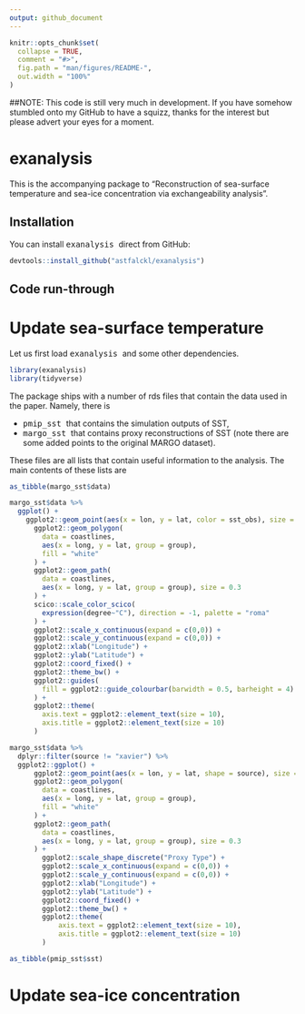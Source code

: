 ```yaml
---
output: github_document
---
```


<!-- README.md is generated from README.Rmd. Please edit that file -->

```r
knitr::opts_chunk$set(
  collapse = TRUE,
  comment = "#>",
  fig.path = "man/figures/README-",
  out.width = "100%"
)
```

##NOTE: This code is still very much in development. If you have somehow stumbled onto my GitHub to have a squizz, thanks for the interest but please advert your eyes for a moment.

# exanalysis

<!-- badges: start -->
<!-- badges: end -->

This is the accompanying package to "Reconstruction of sea-surface temperature and sea-ice concentration via exchangeability analysis".

## Installation

You can install <tt> exanalysis </tt> direct from GitHub:

``` r
devtools::install_github("astfalckl/exanalysis")
```

## Code run-through

# Update sea-surface temperature

Let us first load <tt> exanalysis </tt> and some other dependencies.

```r
library(exanalysis)
library(tidyverse)
```

The package ships with a number of rds files that contain the data used in the paper. Namely, there is

* <tt> pmip_sst </tt> that contains the simulation outputs of SST,
* <tt> margo_sst </tt> that contains proxy reconstructions of SST (note there are some added points to the original MARGO dataset). 

These files are all lists that contain useful information to the analysis. The main contents of these lists are

```r
as_tibble(margo_sst$data)
```

```r
margo_sst$data %>%
  ggplot() +
    ggplot2::geom_point(aes(x = lon, y = lat, color = sst_obs), size = 0.5) + 
	  ggplot2::geom_polygon(
	    data = coastlines, 
	    aes(x = long, y = lat, group = group), 
	    fill = "white"
	  ) + 
	  ggplot2::geom_path(
	    data = coastlines, 
	    aes(x = long, y = lat, group = group), size = 0.3
	  ) + 
	  scico::scale_color_scico(
	  	expression(degree~"C"), direction = -1, palette = "roma"
	  ) +
	  ggplot2::scale_x_continuous(expand = c(0,0)) +
	  ggplot2::scale_y_continuous(expand = c(0,0)) +
	  ggplot2::xlab("Longitude") + 
	  ggplot2::ylab("Latitude") +
	  ggplot2::coord_fixed() +
	  ggplot2::theme_bw() +
	  ggplot2::guides(
	  	fill = ggplot2::guide_colourbar(barwidth = 0.5, barheight = 4)
	  ) +
	  ggplot2::theme(
	  	axis.text = ggplot2::element_text(size = 10), 
	  	axis.title = ggplot2::element_text(size = 10)
	  )
```
```r
margo_sst$data %>%
  dplyr::filter(source != "xavier") %>%
  ggplot2::ggplot() +
	  ggplot2::geom_point(aes(x = lon, y = lat, shape = source), size = 0.8) + 
	  ggplot2::geom_polygon(
	    data = coastlines, 
	    aes(x = long, y = lat, group = group), 
	    fill = "white"
	  ) + 
	  ggplot2::geom_path(
	    data = coastlines, 
	    aes(x = long, y = lat, group = group), size = 0.3
	  ) + 
		ggplot2::scale_shape_discrete("Proxy Type") +
		ggplot2::scale_x_continuous(expand = c(0,0)) +
		ggplot2::scale_y_continuous(expand = c(0,0)) +
		ggplot2::xlab("Longitude") + 
		ggplot2::ylab("Latitude") +
		ggplot2::coord_fixed() +
		ggplot2::theme_bw() +
		ggplot2::theme(
			axis.text = ggplot2::element_text(size = 10), 
			axis.title = ggplot2::element_text(size = 10)
		)
```

```r
as_tibble(pmip_sst$sst)
```

<!-- First thing is to generate the incidence matrices.

```r
H_list <- generate_H(pmip_sst, margo_sst)
utils::str(H_list)
```

Then we optimise our loss to get an estimate of the variance parameters $\alpha$ and $\kappa$. (This is being loaded from memory in the background so I don't have to wait for the fitting procedure when I'm rendering the README)

```r
params_hat <- train_params(sst_model, meas, H_list)
```

```r
params_hat <- tibble(
	tau = 6,
	alpha = 0.921,
	kappa = 1.61,
	beta = 1
)
```

```r
params_hat
```
 -->
# Update sea-ice concentration





















